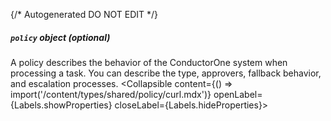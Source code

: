 {/* Autogenerated DO NOT EDIT  */}

##### `policy` _object (optional)_
A policy describes the behavior of the ConductorOne system when processing a task. You can describe the type, approvers, fallback behavior, and escalation processes.
<Collapsible content={() => import('/content/types/shared/policy/curl.mdx')} openLabel={Labels.showProperties} closeLabel={Labels.hideProperties}>
</Collapsible>


